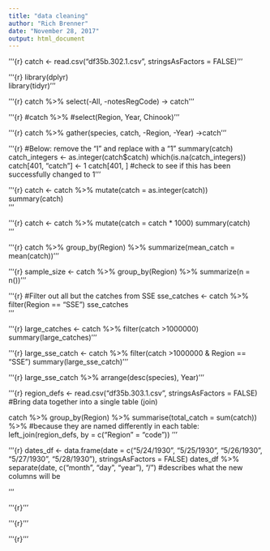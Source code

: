 ```yaml
---
title: "data cleaning"
author: "Rich Brenner"
date: "November 28, 2017"
output: html_document
---
```


'''{r}
catch <- read.csv("df35b.302.1.csv", 
    stringsAsFactors = FALSE)
'''


'''{r}
library(dplyr)        
library(tidyr)
'''

'''{r}
catch %>% 
    select(-All, -notesRegCode) -> catch
'''

'''{r}
#catch %>% 
    #select(Region, Year, Chinook)
'''

'''{r}
catch %>% 
    gather(species, catch, -Region, -Year) ->catch
'''

'''{r}
#Below: remove the "I" and replace with a "1"
summary(catch)
catch_integers <- as.integer(catch$catch) 
which(is.na(catch_integers))
catch[401, "catch"] <- 1
catch[401, ] #check to see if this has been successfully changed to 1
'''

'''{r}
catch <- catch %>%
  mutate(catch = as.integer(catch))
summary(catch)  
'''

'''{r}
catch <- catch %>%
  mutate(catch = catch * 1000)
summary(catch)  
'''


'''{r}
catch %>%
  group_by(Region) %>%
  summarize(mean_catch = mean(catch))
'''

'''{r}
sample_size <- catch %>% 
  group_by(Region) %>%
  summarize(n = n())
'''

'''{r}
#Filter out all but the catches from SSE
sse_catches <- catch %>%
  filter(Region == "SSE")
sse_catches  
'''



'''{r}
large_catches <- catch %>%
filter(catch >1000000)
summary(large_catches)
'''

'''{r}
large_sse_catch <- catch %>%
  filter(catch >1000000 & Region == "SSE")
summary(large_sse_catch)
'''

'''{r}
large_sse_catch %>%
arrange(desc(species), Year)
'''

'''{r}
region_defs <- read.csv("df35b.303.1.csv", stringsAsFactors = FALSE)
#Bring data together into a single table (join)

catch %>%
  group_by(Region) %>%
  summarise(total_catch = sum(catch)) %>%
  #because they are named differently in each table:
  left_join(region_defs, by = c("Region" = "code")) 
'''

'''{r}
dates_df <- data.frame(date = c("5/24/1930",
                                "5/25/1930",
                                "5/26/1930",
                                "5/27/1930",
                                "5/28/1930"),
                       stringsAsFactors = FALSE)
dates_df %>% 
  separate(date, c("month", "day", "year"), "/") #describes what the new columns will be

'''

'''{r}
'''

'''{r}
'''

'''{r}
'''


